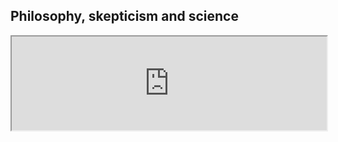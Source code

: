 ## Philosophy, skepticism and science {#philosophy}

:::{.slides  data-latex=""}
<iframe src="https://gwmatthews.github.io/science-slideshows/01-slides.html" width="100%">
</iframe>
:::